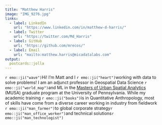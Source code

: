 ```yaml
---
title: "Matthew Harris"
image: "IMG_9276.jpg"
links:
  - label: LinkedIn
    url: "https://www.linkedin.com/in/matthew-d-harris/"
  - label: Twitter
    url: "https://twitter.com/Md_Harris"
  - label: GitHub
    url: "https://github.com/mrecos/"
  - label: Email
    url: "mailto:matthew.harris@micadatalabs.com"
output:
  postcards::jolla
---
```

 
`r emo::ji("wave")`Hi! I'm Matt and I `r emo::ji("heart")`working with data to solve problems! I am an adjunct professor in Geospatial Data Science `r emo::ji("world_map")`and ML in the [Masters of Urban Spatial Analytics](https://www.design.upenn.edu/musa/about) (MUSA) graduate program at the University of Pennsylvania. While my academic training `r emo::ji("books")`is in Quantitative Anthropology, most of skills have come from a diverse career working in industry from fieldwork `r emo::ji("man_farmer")`to global corporate strategy`r emo::ji("man_office_worker")`and technical solutions`r emo::ji("man_technologist")`
